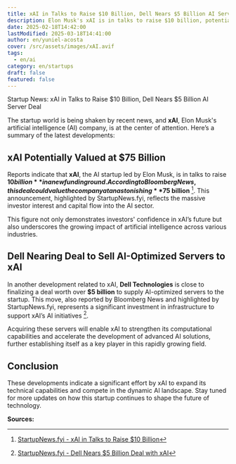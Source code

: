 ```yaml
---
title: xAI in Talks to Raise $10 Billion, Dell Nears $5 Billion AI Server Deal
description: Elon Musk's xAI is in talks to raise $10 billion, potentially valuing the company at $75 billion. Additionally, Dell Technologies is close to finalizing a deal worth over $5 billion to provide AI-optimized servers.
date: 2025-02-18T14:42:00
lastModified: 2025-03-18T14:41:00
author: en/yuniel-acosta
cover: /src/assets/images/xAI.avif
tags:
  - en/ai
category: en/startups
draft: false
featured: false
---
```

Startup News: xAI in Talks to Raise $10 Billion, Dell Nears $5 Billion AI Server Deal

The startup world is being shaken by recent news, and **xAI**, Elon Musk's artificial intelligence (AI) company, is at the center of attention. Here’s a summary of the latest developments:

## xAI Potentially Valued at $75 Billion

Reports indicate that **xAI**, the AI startup led by Elon Musk, is in talks to raise **$10 billion** in a new funding round. According to Bloomberg News, this deal could value the company at an astonishing **$75 billion** [^1]. This announcement, highlighted by StartupNews.fyi, reflects the massive investor interest and capital flow into the AI sector.

This figure not only demonstrates investors' confidence in xAI’s future but also underscores the growing impact of artificial intelligence across various industries.

## Dell Nearing Deal to Sell AI-Optimized Servers to xAI

In another development related to xAI, **Dell Technologies** is close to finalizing a deal worth over **$5 billion** to supply AI-optimized servers to the startup. This move, also reported by Bloomberg News and highlighted by StartupNews.fyi, represents a significant investment in infrastructure to support xAI’s AI initiatives [^2].

Acquiring these servers will enable xAI to strengthen its computational capabilities and accelerate the development of advanced AI solutions, further establishing itself as a key player in this rapidly growing field.

## Conclusion

These developments indicate a significant effort by xAI to expand its technical capabilities and compete in the dynamic AI landscape. Stay tuned for more updates on how this startup continues to shape the future of technology.

**Sources:**

  [^1]: [StartupNews.fyi - xAI in Talks to Raise $10 Billion](https://startupnews.fyi/2025/02/16/elon-musks-xai-in-talks-to-raise-10-billion-at-75-billion-valuation/)
  [^2]: [StartupNews.fyi - Dell Nears $5 Billion Deal with xAI](https://startupnews.fyi/2025/02/15/dell-nears-deal-to-sell-5-billion-in-ai-servers-to-xai/)
